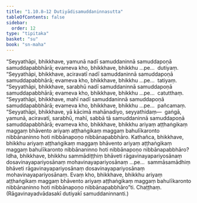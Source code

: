 ```yaml
---
title: "1.10.8–12 Dutiyādisamuddaninnasutta"
tableOfContents: false
sidebar:
  order: 12
type: "tipitaka"
basket: "su"
book: "sn-maha"
---
```



<DynamicBreadcrumb />

<Division number="110" book="sn-maha">

<Paragraph number="222" book="sn-maha">
“Seyyathāpi, bhikkhave, yamunā nadī samuddaninnā samuddapoṇā samuddapabbhārā; evameva kho, bhikkhave, bhikkhu …pe…  dutiyaṃ.
</Paragraph>

</Division>
<Division number="111" book="sn-maha">

<Paragraph number="223" book="sn-maha">
“Seyyathāpi, bhikkhave, aciravatī nadī samuddaninnā samuddapoṇā samuddapabbhārā; evameva kho, bhikkhave, bhikkhu …pe…  tatiyaṃ.
</Paragraph>

</Division>
<Division number="112" book="sn-maha">

<Paragraph number="224" book="sn-maha">
“Seyyathāpi, bhikkhave, sarabhū nadī samuddaninnā samuddapoṇā samuddapabbhārā; evameva kho, bhikkhave, bhikkhu …pe…  catutthaṃ.
</Paragraph>

</Division>
<Division number="113" book="sn-maha">

<Paragraph number="225" book="sn-maha">
“Seyyathāpi, bhikkhave, mahī nadī samuddaninnā samuddapoṇā samuddapabbhārā; evameva kho, bhikkhave, bhikkhu …pe…  pañcamaṃ.
</Paragraph>

</Division>
<Division number="114" book="sn-maha">

<Paragraph number="226" book="sn-maha">
“Seyyathāpi, bhikkhave, yā kācimā mahānadiyo, seyyathidaṃ—  gaṅgā, yamunā, aciravatī, sarabhū, mahī, sabbā tā samuddaninnā samuddapoṇā samuddapabbhārā; evameva kho, bhikkhave, bhikkhu ariyaṃ aṭṭhaṅgikaṃ maggaṃ bhāvento ariyaṃ aṭṭhaṅgikaṃ maggaṃ bahulīkaronto nibbānaninno hoti nibbānapoṇo nibbānapabbhāro. Kathañca, bhikkhave, bhikkhu ariyaṃ aṭṭhaṅgikaṃ maggaṃ bhāvento ariyaṃ aṭṭhaṅgikaṃ maggaṃ bahulīkaronto nibbānaninno hoti nibbānapoṇo nibbānapabbhāro? Idha, bhikkhave, bhikkhu sammādiṭṭhiṃ bhāveti rāgavinayapariyosānaṃ dosavinayapariyosānaṃ mohavinayapariyosānaṃ …pe…  sammāsamādhiṃ bhāveti rāgavinayapariyosānaṃ dosavinayapariyosānaṃ mohavinayapariyosānaṃ. Evaṃ kho, bhikkhave, bhikkhu ariyaṃ aṭṭhaṅgikaṃ maggaṃ bhāvento ariyaṃ aṭṭhaṅgikaṃ maggaṃ bahulīkaronto nibbānaninno hoti nibbānapoṇo nibbānapabbhāro”ti.

</Paragraph>
</Division>

<Paragraph number="227" type="center" book="sn-maha">
Chaṭṭhaṃ.



</Paragraph>

<Paragraph number="228" type="center" book="sn-maha">
(Rāgavinayadvādasakī dutiyakī samuddaninnanti.)
</Paragraph>